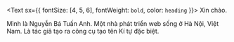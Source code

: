 <Text sx={{ fontSize: [4, 5, 6], fontWeight: `bold`, color: `heading` }}>
  Xin chào.
</Text>

Mình là Nguyễn Bá Tuấn Anh. Một nhà phát triển web sống ở Hà Nội, Việt Nam. Là tác giả tạo ra công cụ tạo tên Kí tự đặc biệt.
